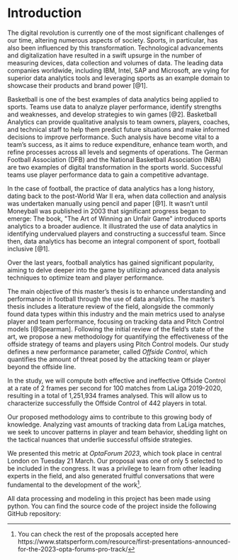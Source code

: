 # Introduction
The digital revolution is currently one of the most significant
challenges of our time, altering numerous aspects of society. Sports,
in particular, has also been influenced by this transformation.
Technological advancements and digitalization have resulted in a swift
upsurge in the number of measuring devices, data collection and volumes
of data. The leading data companies worldwide, including IBM, Intel, SAP
and Microsoft, are vying for superior data analytics tools and
leveraging sports as an example domain to showcase their products and
brand power [@1].

Basketball is one of the best examples of data analytics being
applied to sports. Teams use data to analyze player performance, identify strengths and weaknesses, and develop strategies to win games [@2].  Basketball Analytics can provide qualitative analysis to team owners, players, coaches, and technical staff to help them predict future situations and make informed decisions to improve performance. Such analysis have become vital to a team's success, as it aims to reduce expenditure, enhance team worth, and refine processes across all levels and segments of operations. The German Football Association (DFB) and the National Basketball Association (NBA) are two examples of digital transformation in the sports world. Successful teams use player performance data to gain a competitive advantage.

In the case of football, the practice of data analytics has a long history, dating
back to the post-World War II era, when data collection and analysis was
undertaken manually using pencil and paper [@1]. It wasn't until
Moneyball was published in 2003 that significant progress began to
emerge: The book, \"The Art of Winning an Unfair Game\" introduced
sports analytics to a broader audience. It illustrated the use of data
analytics in identifying undervalued players and constructing a
successful team. Since then, data analytics has become an integral
component of sport, football inclusive [@1].

Over the last years, football analytics has gained significant
popularity, aiming to delve deeper into the game by utilizing advanced
data analysis techniques to optimize team and player performance. 

The main objective of this master’s thesis is to enhance understanding and performance in football through the use of data analytics. The master’s thesis includes a literature review of the field, alongside the commonly found data types within this industry and the main metrics used to analyse player and team performance, focusing on tracking data and Pitch Control models [@Spearman]. Following the initial review of the field's state of the art, we propose a new methodology for quantifying the effectiveness of the offside strategy of teams and players using Pitch Control models. Our study defines a new performance parameter, called *Offside Control*, which quantifies the amount of threat posed by the attacking team or player beyond the offside line.

In the study, we will compute both effective and ineffective Offside Control at a rate of 2 frames per second for 100 matches from LaLiga 2019-2020, resulting in a total of 1,251,934 frames analysed. This will allow us to characterize successfully the Offside Control of 442 players in total.

Our proposed methodology aims to contribute to this growing body of knowledge. Analyzing vast amounts of tracking data from LaLiga matches, we seek to uncover patterns in player and team behavior, shedding light on the tactical nuances that underlie successful offside strategies.

We presented this metric at *OptaForum 2023*, which took place in central London on Tuesday 21 March. Our proposal was one of only 5 selected to be included in the congress. It was a privilege to learn from other leading experts in the field, and also generated fruitful conversations that were fundamental to the development of the work[^7].

All data processing and modeling in this project has been made using python. You can find the source code of the project inside the following GitHub repository: 



[^7]: You can check the rest of the proposals accepted here https://www.statsperform.com/resource/first-presentations-announced-for-the-2023-opta-forums-pro-track/
